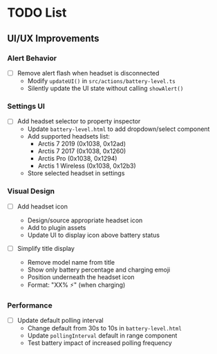 # TODO List

## UI/UX Improvements

### Alert Behavior

- [ ] Remove alert flash when headset is disconnected
  - Modify `updateUI()` in `src/actions/battery-level.ts`
  - Silently update the UI state without calling `showAlert()`

### Settings UI

- [ ] Add headset selector to property inspector
  - Update `battery-level.html` to add dropdown/select component
  - Add supported headsets list:
    - Arctis 7 2019 (0x1038, 0x12ad)
    - Arctis 7 2017 (0x1038, 0x1260)
    - Arctis Pro (0x1038, 0x1294)
    - Arctis 1 Wireless (0x1038, 0x12b3)
  - Store selected headset in settings

### Visual Design

- [ ] Add headset icon

  - Design/source appropriate headset icon
  - Add to plugin assets
  - Update UI to display icon above battery status

- [ ] Simplify title display
  - Remove model name from title
  - Show only battery percentage and charging emoji
  - Position underneath the headset icon
  - Format: "XX% ⚡" (when charging)

### Performance

- [ ] Update default polling interval
  - Change default from 30s to 10s in `battery-level.html`
  - Update `pollingInterval` default in range component
  - Test battery impact of increased polling frequency
